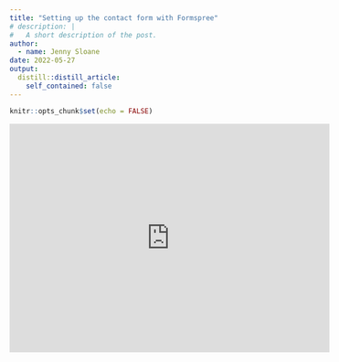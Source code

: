 ```yaml
---
title: "Setting up the contact form with Formspree"
# description: |
#   A short description of the post.
author:
  - name: Jenny Sloane
date: 2022-05-27
output:
  distill::distill_article:
    self_contained: false
---
```



```r
knitr::opts_chunk$set(echo = FALSE)
```

<iframe width="560" height="400" src="https://www.youtube.com/embed/GMyYOc8vX_E" title="YouTube video player" frameborder="0" allow="accelerometer; autoplay; clipboard-write; encrypted-media; gyroscope; picture-in-picture" allowfullscreen></iframe>

